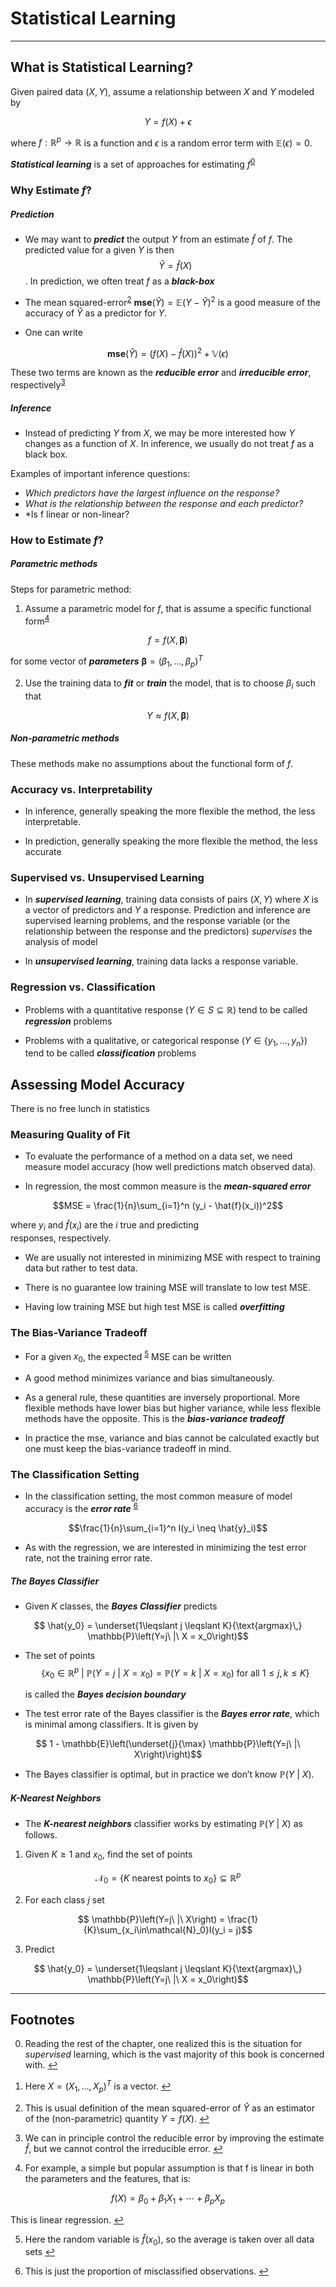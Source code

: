 # Statistical Learning
____

## What is Statistical Learning?

Given paired data  $(X, Y)$, assume a relationship between $X$ and $Y$ modeled by

$$ Y = f(X) + \epsilon $$

where $f:\mathbb{R}^p \rightarrow \mathbb{R}$ is a function and $\epsilon$ is a random error term with $\mathbb{E}(\epsilon) = 0$.

***Statistical learning*** is a set of  approaches for estimating $f$<sup><a href='#foot0' id='ref0'>0</a></sup>

### Why Estimate $f$?

##### Prediction

- We may want to ***predict*** the output $Y$ from an estimate $\hat{f}$ of $f$. The predicted value for a given $Y$ is then $$ \hat{Y} = \hat{f}(X)$$. In prediction, we often treat $f$ as a ***black-box***

- The mean squared-error<sup><a href='#foot2' id='ref2'>2</a></sup> $\mathbf{mse}(\hat{Y})=\mathbb{E}(Y-\hat{Y})^2$ is a good measure of the accuracy of $\hat{Y}$ as a predictor for $Y$.

- One can write

$$ \mathbf{mse}(\hat{Y}) = \left(f(X) - \hat{f}(X)\right)^2 + \mathbb{V}(\epsilon) $$

These two terms are known as the ***reducible error*** and ***irreducible error***, respectively<sup><a href='#foot3' id='ref3'>3</a></sup>

##### Inference

- Instead of predicting $Y$ from $X$, we may be more interested how $Y$ changes as a function of $X$. In inference, we usually do not treat $f$ as a black box. 

Examples of important inference questions:

- *Which predictors have the largest influence on the response?*
- *What is the relationship between the response and each predictor?*
- *Is f linear or non-linear?

### How to Estimate $f$?

##### Parametric methods

Steps for parametric method:

1. Assume a parametric model for $f$, that is assume a specific functional form<sup><a href='#foot4' id='ref4'>4</a></sup>

$$f = f(X, \boldsymbol{\beta}) $$

for some vector of ***parameters*** $\boldsymbol{\beta} = (\beta_1,\dots,\beta_p)^T$  

2. Use the training data to ***fit*** or ***train*** the model, that is to choose $\beta_i$ such that 

$$Y \approx f(X, \boldsymbol{\beta})$$

##### Non-parametric methods

These methods make no assumptions about the functional form of $f$.

### Accuracy vs. Interpretability

- In inference, generally speaking the more flexible the method, the less interpretable.

- In prediction, generally speaking the more flexible the method, the less accurate

### Supervised vs. Unsupervised Learning

- In ***supervised learning***, training data consists of pairs $(X, Y)$ where $X$ is a vector of predictors and $Y$ a response. Prediction and inference are supervised learning problems, and the response variable (or the relationship between the response and the predictors) *supervises* the analysis of model 

- In ***unsupervised learning***, training data lacks a response variable.

### Regression vs. Classification

- Problems with a quantitative response ($Y\in S \subseteq \mathbb{R}$) tend to be called ***regression*** problems

- Problems with a qualitative, or categorical response ($Y \in \{y_1, \dots, y_n\})$ tend to be called ***classification*** problems

## Assessing Model Accuracy

There is no free lunch in statistics

### Measuring Quality of Fit

- To evaluate the performance of a method on a data set, we need measure model accuracy (how well predictions match observed data). 

- In regression, the most common measure is the ***mean-squared error***

$$MSE = \frac{1}{n}\sum_{i=1}^n (y_i - \hat{f}(x_i))^2$$

  where $y_i$ and $\hat{f}(x_i)$ are the $i$ true and predicting   
  responses, respectively.

- We are usually not interested in minimizing MSE with respect to training data but rather to test data. 

- There is no guarantee low training MSE will translate to low test MSE. 

- Having low training MSE but high test MSE is called ***overfitting***

### The Bias-Variance Tradeoff

- For a given $x_0$, the expected <sup><a href='#foot5' id='ref5'>5</a></sup> MSE can be written

\begin{align*}
\mathbb{E}\left[\left(y_0 - \hat{f}(x_0)\right)^2\right] 
&= \left(\mathbb{E}\left[\hat{f}(x) \right] - f(x)\right)^2 + \mathbb{E}\left[\left(\hat{f}(x_0) - \mathbb{E}\left[\hat{f}(x_0)\right]\right)^2\right] + \mathbb{E}\left[\left(\epsilon - \mathbb{E}[\epsilon]\right)^2\right]\\
&= \mathbf{bias}^2\left(\hat{f}(x_0))\right) + \mathbb{V}\left(\hat{f}(x_0)\right) + \mathbb{V}(\epsilon)
\end{align*}


- A good method minimizes variance and bias simultaneously. 

- As a general rule, these quantities are inversely proportional. More flexible methods have lower bias but higher variance, while less flexible methods have the opposite. This is the ***bias-variance tradeoff*** 

- In practice the mse, variance and bias cannot be calculated exactly but one must keep the bias-variance tradeoff in mind.

### The Classification Setting

- In the classification setting, the most common measure of model accuracy is the ***error rate*** <sup><a href='#foot6' id='ref6'>6</a></sup>

$$\frac{1}{n}\sum_{i=1}^n I(y_i \neq \hat{y}_i)$$ 

- As with the regression, we are interested in minimizing the test error rate, not the training error rate.

##### The Bayes Classifier

- Given $K$ classes, the ***Bayes Classifier*** predicts

$$ \hat{y_0} = \underset{1\leqslant j \leqslant K}{\text{argmax}\,} \mathbb{P}\left(Y=j\ |\ X = x_0\right)$$

- The set of points 
$$\{x_0\in\mathbb{R}^p\ |\ \mathbb{P}\left(Y=j\ |\ X = x_0\right) = \mathbb{P}\left(Y=k\ |\ X = x_0\right)\ \text{for all}\ 1\leqslant j,k \leqslant K\}$$

    is called the ***Bayes decision boundary***

- The test error rate of the Bayes classifier is the ***Bayes error rate***, which is minimal among classifiers. It is given by

$$ 1 - \mathbb{E}\left(\underset{j}{\max} \mathbb{P}\left(Y=j\ |\ X\right)\right)$$

- The Bayes classifier is optimal, but in practice we don't know $\mathbb{P}\left(Y\ |\ X\right)$.

##### K-Nearest Neighbors

- The ***K-nearest neighbors*** classifier works by estimating $\mathbb{P}\left(Y\ |\ X\right)$ as follows.

1. Given $K\geqslant 1$ and $x_0$,  find the set of points

$$ \mathcal{N}_0 = \{K\ \text{nearest points to}\ x_0\}\subseteq\mathbb{R}^p $$

2. For each class $j$ set 

$$ \mathbb{P}\left(Y=j\ |\ X\right) = \frac{1}{K}\sum_{x_i\in\mathcal{N}_0}I(y_i = j)$$

3. Predict

$$ \hat{y_0} = \underset{1\leqslant j \leqslant K}{\text{argmax}\,} \mathbb{P}\left(Y=j\ |\ X = x_0\right)$$

---
## Footnotes

<p>
</p>

<div id="foot0"> 0. Reading the rest of the chapter, one realized this is the situation for *supervised* learning, which is the vast majority of this book is concerned with. 
<a href="#ref0">↩</a>
</div>

<p>
</p>

<div id="foot1"> 1. Here $X=(X_1,\dots, X_p)^T$ is a vector.
<a href="#ref1">↩</a>
</div>

<p>
</p>

<div id="foot2"> 2. This is usual definition of the mean squared-error of $\hat{Y}$ as an estimator of the (non-parametric) quantity $Y=f(X)$.
<a href="#ref2">↩</a>
</div>

<p>
</p>

<div id="foot3"> 3. We can in principle control the reducible error by improving the estimate $\hat{f}$, but we cannot control the irreducible error.
<a href="#ref3">↩</a>
</div>

<p>
</p>

<div id="foot4"> 4. For example, a simple but popular assumption is that f is linear in both the parameters and the features, that is:
    
$$f(X) = \beta_0 + \beta_1 X_1 + \cdots + \beta_p X_p$$

This is linear regression.
<a href="#ref4">↩</a>
</div>

<p>
</p>

<div id="foot5"> 5. Here the random variable is $\hat{f}(x_0)$, so the average is taken over all data sets
<a href="#ref5">↩</a>
</div>

<p>
</p>


<div id="foot6"> 6. This is just the proportion of misclassified observations.
<a href="#ref6">↩</a>
</div>

<p>
</p>
